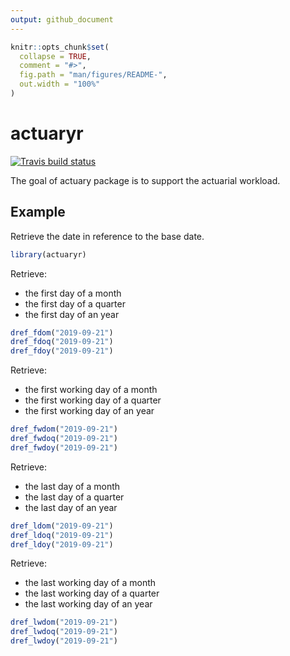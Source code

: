 ```yaml
---
output: github_document
---
```


<!-- README.md is generated from README.Rmd. Please edit that file -->

```r
knitr::opts_chunk$set(
  collapse = TRUE,
  comment = "#>",
  fig.path = "man/figures/README-",
  out.width = "100%"
)
```
# actuaryr

<!-- badges: start -->
[![Travis build status](https://travis-ci.org/zchmielewska/actuaryr.svg?branch=master)](https://travis-ci.org/zchmielewska/actuaryr)
<!-- badges: end -->

The goal of actuary package is to support the actuarial workload.

## Example

Retrieve the date in reference to the base date.
```r
library(actuaryr)
```

Retrieve:

* the first day of a month
* the first day of a quarter
* the first day of an year

```r
dref_fdom("2019-09-21")
dref_fdoq("2019-09-21")
dref_fdoy("2019-09-21")
```

Retrieve:

* the first working day of a month
* the first working day of a quarter
* the first working day of an year

```r
dref_fwdom("2019-09-21")
dref_fwdoq("2019-09-21")
dref_fwdoy("2019-09-21")
```

Retrieve:

* the last day of a month
* the last day of a quarter
* the last day of an year

```r
dref_ldom("2019-09-21")
dref_ldoq("2019-09-21")
dref_ldoy("2019-09-21")
```

Retrieve:

* the last working day of a month
* the last working day of a quarter
* the last working day of an year

```r
dref_lwdom("2019-09-21")
dref_lwdoq("2019-09-21")
dref_lwdoy("2019-09-21")
```
